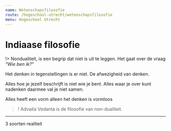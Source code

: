 ```yaml
---
name: Wetenschapsfilosofie
route: /hogeschool-utrecht/wetenschapsfilosofie
menu: Hogeschool Utrecht
---
```


# Indiaase filosofie

!> Nondualiteit, is een begrip dat niet is uit te leggen. Het gaat over de vraag _"Wie ben ik?"_

Het denken in tegenstellingen is er niet. De afwezigheid van denken.

Alles hoe je jezelf beschrijft is niet wie je bent. Alles waar je over kunt nadenken daarmee val je niet samen. 


Alles heeft een vorm alleen het denken is vormloos

>! Advaita Vedanta is de filosofie van non-dualiteit.

------

3 soorten realiteit
